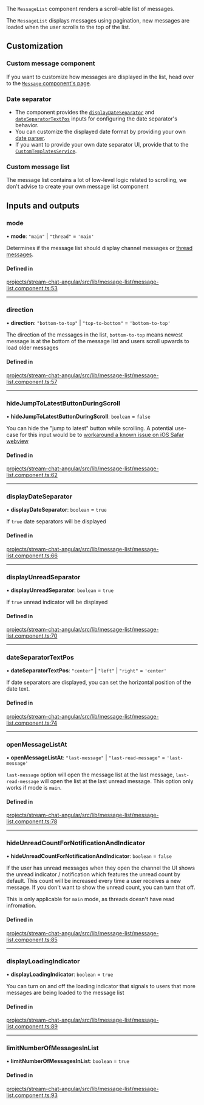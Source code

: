 
The `MessageList` component renders a scroll-able list of messages.

The `MessageList` displays messages using pagination, new messages are loaded when the user scrolls to the top of the list.

## Customization

### Custom message component

If you want to customize how messages are displayed in the list, head over to the [`Message` component's page](../../components/MessageComponent/#customization).

### Date separator

- The component provides the [`displayDateSeparator`](#displaydateseparator) and [`dateSeparatorTextPos`](#dateseparatortextpos) inputs for configuring the date separator's behavior.
- You can customize the displayed date format by providing your own [date parser](../../services/DateParserService/#customdateparser).
- If you want to provide your own date separator UI, provide that to the [`CustomTemplatesService`](../../services/CustomTemplatesService/#dateseparatortemplate).

### Custom message list

The message list contains a lot of low-level logic related to scrolling, we don't advise to create your own message list component

[//]: # "Start of generated content"
## Inputs and outputs 


### mode

• **mode**: ``"main"`` \| ``"thread"`` = `'main'`

Determines if the message list should display channel messages or [thread messages](https://getstream.io/chat/docs/javascript/threads/?language=javascript).

#### Defined in

[projects/stream-chat-angular/src/lib/message-list/message-list.component.ts:53](https://github.com/GetStream/stream-chat-angular/blob/118e143f4d1742edad17bbf4f8f71e0dbbe36acd/projects/stream-chat-angular/src/lib/message-list/message-list.component.ts#L53)

___

### direction

• **direction**: ``"bottom-to-top"`` \| ``"top-to-bottom"`` = `'bottom-to-top'`

The direction of the messages in the list, `bottom-to-top` means newest message is at the bottom of the message list and users scroll upwards to load older messages

#### Defined in

[projects/stream-chat-angular/src/lib/message-list/message-list.component.ts:57](https://github.com/GetStream/stream-chat-angular/blob/118e143f4d1742edad17bbf4f8f71e0dbbe36acd/projects/stream-chat-angular/src/lib/message-list/message-list.component.ts#L57)

___

### hideJumpToLatestButtonDuringScroll

• **hideJumpToLatestButtonDuringScroll**: `boolean` = `false`

You can hide the "jump to latest" button while scrolling. A potential use-case for this input would be to [workaround a known issue on iOS Safar webview](https://github.com/GetStream/stream-chat-angular/issues/418)

#### Defined in

[projects/stream-chat-angular/src/lib/message-list/message-list.component.ts:62](https://github.com/GetStream/stream-chat-angular/blob/118e143f4d1742edad17bbf4f8f71e0dbbe36acd/projects/stream-chat-angular/src/lib/message-list/message-list.component.ts#L62)

___

### displayDateSeparator

• **displayDateSeparator**: `boolean` = `true`

If `true` date separators will be displayed

#### Defined in

[projects/stream-chat-angular/src/lib/message-list/message-list.component.ts:66](https://github.com/GetStream/stream-chat-angular/blob/118e143f4d1742edad17bbf4f8f71e0dbbe36acd/projects/stream-chat-angular/src/lib/message-list/message-list.component.ts#L66)

___

### displayUnreadSeparator

• **displayUnreadSeparator**: `boolean` = `true`

If `true` unread indicator will be displayed

#### Defined in

[projects/stream-chat-angular/src/lib/message-list/message-list.component.ts:70](https://github.com/GetStream/stream-chat-angular/blob/118e143f4d1742edad17bbf4f8f71e0dbbe36acd/projects/stream-chat-angular/src/lib/message-list/message-list.component.ts#L70)

___

### dateSeparatorTextPos

• **dateSeparatorTextPos**: ``"center"`` \| ``"left"`` \| ``"right"`` = `'center'`

If date separators are displayed, you can set the horizontal position of the date text.

#### Defined in

[projects/stream-chat-angular/src/lib/message-list/message-list.component.ts:74](https://github.com/GetStream/stream-chat-angular/blob/118e143f4d1742edad17bbf4f8f71e0dbbe36acd/projects/stream-chat-angular/src/lib/message-list/message-list.component.ts#L74)

___

### openMessageListAt

• **openMessageListAt**: ``"last-message"`` \| ``"last-read-message"`` = `'last-message'`

`last-message` option will open the message list at the last message, `last-read-message` will open the list at the last unread message. This option only works if mode is `main`.

#### Defined in

[projects/stream-chat-angular/src/lib/message-list/message-list.component.ts:78](https://github.com/GetStream/stream-chat-angular/blob/118e143f4d1742edad17bbf4f8f71e0dbbe36acd/projects/stream-chat-angular/src/lib/message-list/message-list.component.ts#L78)

___

### hideUnreadCountForNotificationAndIndicator

• **hideUnreadCountForNotificationAndIndicator**: `boolean` = `false`

If the user has unread messages when they open the channel the UI shows the unread indicator / notification which features the unread count by default. This count will be increased every time a user receives a new message. If you don't want to show the unread count, you can turn that off.

This is only applicable for `main` mode, as threads doesn't have read infromation.

#### Defined in

[projects/stream-chat-angular/src/lib/message-list/message-list.component.ts:85](https://github.com/GetStream/stream-chat-angular/blob/118e143f4d1742edad17bbf4f8f71e0dbbe36acd/projects/stream-chat-angular/src/lib/message-list/message-list.component.ts#L85)

___

### displayLoadingIndicator

• **displayLoadingIndicator**: `boolean` = `true`

You can turn on and off the loading indicator that signals to users that more messages are being loaded to the message list

#### Defined in

[projects/stream-chat-angular/src/lib/message-list/message-list.component.ts:89](https://github.com/GetStream/stream-chat-angular/blob/118e143f4d1742edad17bbf4f8f71e0dbbe36acd/projects/stream-chat-angular/src/lib/message-list/message-list.component.ts#L89)

___

### limitNumberOfMessagesInList

• **limitNumberOfMessagesInList**: `boolean` = `true`

#### Defined in

[projects/stream-chat-angular/src/lib/message-list/message-list.component.ts:93](https://github.com/GetStream/stream-chat-angular/blob/118e143f4d1742edad17bbf4f8f71e0dbbe36acd/projects/stream-chat-angular/src/lib/message-list/message-list.component.ts#L93)

[//]: # "End of generated content"
